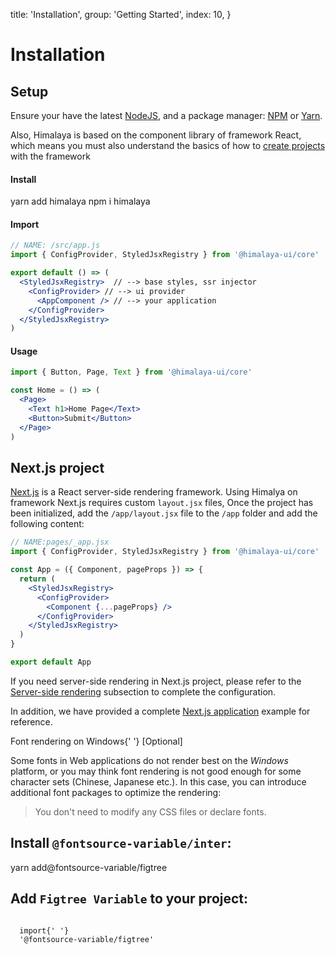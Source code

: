 
  title: 'Installation',
  group: 'Getting Started',
  index: 10,
}

# Installation

## Setup

Ensure your have the latest [NodeJS](https://nodejs.org/en/download/),
and a package manager: [NPM](https://www.npmjs.com/) or [Yarn](https://yarnpkg.com/).

Also, Himalaya is based on the component library of framework React, which means you must also understand the basics of how to [create projects](https://reactjs.org/docs/hello-world.html) with the framework

<h4>
  <Dot type="success">Install</Dot>
</h4>

<Tabs initialValue="yarn" hideDivider hideBorder align="flex-end" mt="-46px">
  <Tabs.Item label="Yarn" value="yarn">
    <Snippet>yarn add himalaya</Snippet>
  </Tabs.Item>
  <Tabs.Item label="Npm" value="npm">
    <Snippet>npm i himalaya</Snippet>
  </Tabs.Item>
</Tabs>
<Spacer h={0.5} />
<h4>
  <Dot type="success">Import</Dot>
</h4>

```jsx
// NAME: /src/app.js
import { ConfigProvider, StyledJsxRegistry } from '@himalaya-ui/core'

export default () => (
  <StyledJsxRegistry>  // --> base styles, ssr injector
    <ConfigProvider> // --> ui provider
      <AppComponent /> // --> your application
    </ConfigProvider>
  </StyledJsxRegistry>
)
```

<Spacer h={0} mb="8px" />
<h4>
  <Dot type="success">Usage</Dot>
</h4>

```jsx
import { Button, Page, Text } from '@himalaya-ui/core'

const Home = () => (
  <Page>
    <Text h1>Home Page</Text>
    <Button>Submit</Button>
  </Page>
)
```

## Next.js project

[Next.js](https://nextjs.org/) is a React server-side rendering framework. Using Himalya on framework Next.js requires custom `layout.jsx` files,
Once the project has been initialized, add the `/app/layout.jsx` file to the `/app` folder and add the following content:

```jsx
// NAME:pages/_app.jsx
import { ConfigProvider, StyledJsxRegistry } from '@himalaya-ui/core'

const App = ({ Component, pageProps }) => {
  return (
    <StyledJsxRegistry>
      <ConfigProvider>
        <Component {...pageProps} />
      </ConfigProvider>
    </StyledJsxRegistry>
  )
}

export default App
```

If you need server-side rendering in Next.js project,
please refer to the [Server-side rendering](/guide/server-render) subsection to complete the configuration.

In addition, we have provided a complete [Next.js application](https://github.com/red-ninjas/landing-page) example for reference.

<Text h3>
  Font rendering on Windows{' '}
  <Text span type="secondary" font=".75em" style={{ textTransform: 'uppercase' }}>
    [Optional]
  </Text>
</Text>

Some fonts in Web applications do not render best on the _Windows_ platform, or you may think font rendering is not good enough for some character sets (Chinese, Japanese etc.). In this case, you can introduce additional font packages to optimize the rendering:

> You don't need to modify any CSS files or declare fonts.

## Install `@fontsource-variable/inter`:

<Snippet>yarn add@fontsource-variable/figtree</Snippet>

## Add `Figtree Variable` to your project:

<Code block my={0} width="100%">
  <span className="token keyword module">import</span>{' '}
  <span className="token string">'@fontsource-variable/figtree'</span>
</Code>

